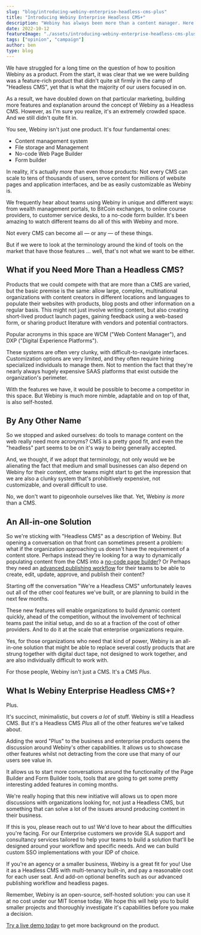 ```yaml
---
slug: "blog/introducing-webiny-enterprise-headless-cms-plus"
title: "Introducing Webiny Enterprise Headless CMS+"
description: "Webiny has always been more than a content manager. Here's why we're launching a campaign to explain it all succinctly."
date: 2022-10-12
featureImage: "./assets/introducing-webiny-enterprise-headless-cms-plus/cover.png"
tags: ["opinion", "campaign"]
author: ben
type: blog
---
```

We have struggled for a long time on the question of how to position Webiny as a product. From the start, it was clear that we we were building was a feature-rich product that didn't quite sit firmly in the camp of "Headless CMS", yet that is what the majority of our users focused in on. 

As a result, we have doubled down on that particular marketing, building more features and explanation around the concept of Webiny as a Headless CMS. However, as I'm sure you realize, it's an extremely crowded space. And we still didn't quite fit in.

You see, Webiny isn't just one product. It's four fundamental ones:

- Content management system
- File storage and Management
- No-code Web Page Builder
- Form builder

In reality, it's actually *more* than even those products: Not every CMS can scale to tens of thousands of users, serve content for millions of website pages and application interfaces, and be as easily customizable as Webiny is. 

We frequently hear about teams using Webiny in unique and different ways: from wealth management portals, to BitCoin exchanges, to online course providers, to customer service desks, to a no-code form builder. It's been amazing to watch different teams do all of this with Webiny and more.

Not every CMS can become all &mdash; or any &mdash; of these things.

But if we were to look at the terminology around the kind of tools on the market that have those features ... well, that's not what we want to be either.

## What if you Need More Than a Headless CMS?

Products that we could compete with that are more than a CMS are varied, but the basic premise is the same: allow large, complex, multinational organizations with content creators in different locations and languages to populate their websites with products, blog posts and other information on a regular basis. This might not just involve writing content, but also creating short-lived product launch pages, gaining feedback using a web-based form, or sharing product literature with vendors and potential contractors.

Popular acronyms in this space are WCM ("Web Content Manager"), and DXP ("Digital Experience Platforms").

These systems are often very clunky, with difficult-to-navigate interfaces. Customization options are very limited, and they often require hiring specialized individuals to manage them. Not to mention the fact that they're nearly always hugely expensive SAAS platforms that exist outside the organization's perimeter.

With the features we have, it would be possible to become a competitor in this space. But Webiny is much more nimble, adaptable and on top of that, is also self-hosted.

## By Any Other Name

So we stopped and asked ourselves: do tools to manage content on the web really need more acronyms? CMS is a pretty good fit, and even the "headless" part seems to be on it's way to being generally accepted.

And, we thought, if we adopt that terminology, not only would we be alienating the fact that medium and small businesses can also depend on Webiny for their content, other teams might start to get the impression that we are also a clunky system that's prohibitively expensive, not customizable, and overall difficult to use.

No, we don't want to pigeonhole ourselves like that. Yet, Webiny *is more* than a CMS.

## An All-in-one Solution

So we're sticking with "Headless CMS" as a description of Webiny. But opening a conversation on that front can sometimes present a problem: what if the organization approaching us doesn't have the requirement of a content store. Perhaps instead they're looking for a way to dynamically populating content from the CMS into a [no-code page builder](https://www.webiny.com/docs/overview/applications/page-builder)? Or Perhaps they need an [advanced publishing workflow](https://www.webiny.com/docs/overview/applications/apw) for their teams to be able to create, edit, update, approve, and publish their content?

Starting off the conversation "We're a Headless CMS" unfortunately leaves out all of the other cool features we've built, or are planning to build in the next few months.

These new features will enable organizations to build dynamic content quickly, ahead of the competition, without the involvement of technical teams past the initial setup, and do so at a fraction of the cost of other providers. And to do it at the scale that enterprise organizations require.

Yes, for those organizations who need that kind of power, Webiny is an all-in-one solution that might be able to replace several costly products that are strung together with digital duct tape, not designed to work together, and are also individually difficult to work with.

For those people, Webiny isn't just a CMS. It's a CMS *Plus*.

## What Is Webiny Enterprise Headless CMS+?

Plus.

It's succinct, minimalistic, but covers *a lot* of stuff. Webiny is still a Headless CMS. But it's a Headless CMS *Plus* all of the other features we've talked about.

Adding the word "Plus" to the business and enterprise products opens the discussion around Webiny's other capabilities. It allows us to showcase other features whilst not detracting from the core use that many of our users see value in.

It allows us to start more conversations around the functionality of the Page Builder and Form Builder tools, tools that are going to get some pretty interesting added features in coming months.

We're really hoping that this new initiative will allows us to open more discussions with organizations looking for, not just a Headless CMS, but something that can solve a lot of the issues around producing content in their business.

If this is you, please reach out to us! We'd love to hear about the difficulties you're facing. For our Enterprise customers we provide SLA support and consultancy services tailored to help your teams to build a solution that'll be designed around your workflow and specific needs. And we can build custom SSO implementations with your IDP of choice.

If you're an agency or a smaller business, Webiny is a great fit for you! Use it as a Headless CMS with multi-tenancy built-in, and pay a reasonable cost for each user seat. And add-on optional benefits such as our advanced publishing workflow and headless pages.

Remember, Webiny is an open-source, self-hosted solution: you can use it at no cost under our MIT license today. We hope this will help you to build smaller projects and thoroughly investigate it's capabilities before you make a decision.

[Try a live demo today](https://webiny.typeform.com/to/VYffkZlR) to get more background on the product.